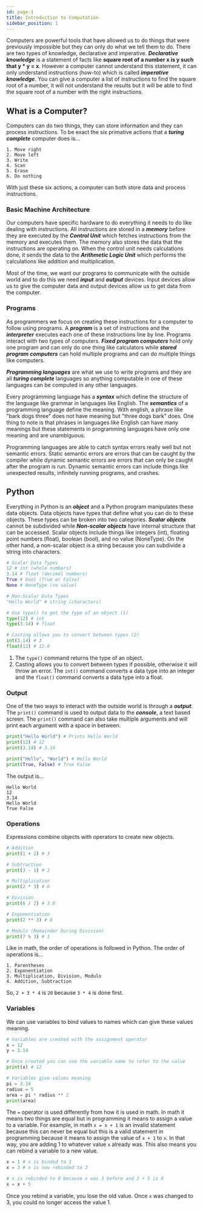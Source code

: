 ```yaml
---
id: page-1
title: Introduction to Computation
sidebar_position: 1
---
```



Computers are powerful tools that have allowed us to do things that were previously impossible but they can only do what we tell them to do. There are two types of knowledge, declarative and imperative. ***Declarative knowledge*** is a statement of facts like **square root of a number x is y such that y \* y = x**. However a computer cannot understand this statement, it can only understand instructions (how-to) which is called ***imperative knowledge***. You can give a computer a list of instructions to find the square root of a number, it will not understand the results but it will be able to find the square root of a number with the right instructions.

<Fig src={comp1} caption='Modern Computer' num={1}/>

## What is a Computer?
Computers can do two things, they can store information and they can process instructions. To be exact the six primative actions that a ***turing complete*** computer does is...
```
1. Move right
2. Move left
3. Write
4. Scan 
5. Erase
6. Do nothing
```
With just these six actions, a computer can both store data and process instructions.

### Basic Machine Architecture
Our computers have specific hardware to do everything it needs to do like dealing with instructions. All instructions are stored in a ***memory*** before they are executed by the ***Control Unit*** which fetches instructions from the memory and executes them. The memory also stores the data that the instructions are operating on. When the control unit needs calculations done, it sends the data to the ***Arithmetic Logic Unit*** which performs the calculations like addition and multiplication.

Most of the time, we want our programs to communicate with the outside world and to do this we need ***input*** and ***output*** devices. Input devices allow us to give the computer data and output devices allow us to get data from the computer.

<Fig src={comp2} caption='Machine Architecture' num={2}/>

### Programs
As programmers we focus on creating these instructions for a computer to follow using programs. A ***program*** is a set of instructions and the ***interpreter*** executes each one of these instructions line by line. Programs interact with two types of computers. ***Fixed program computers*** hold only one program and can only do one thing like calculators while ***stored program computers*** can hold multiple programs and can do multiple things like computers.

<Fig src={comp3} caption='Fixed Program Computer' num={3}/>

***Programming languages*** are what we use to write programs and they are all ***turing complete*** languages so anything computable in one of these languages can be computed in any other languages.

<Fig src={comp4} caption='Popular Programming Languages' num={4}/>

Every programming language has a ***syntax*** which define the structure of the language like grammar in languages like English. The ***semantics*** of a programming language define the meaning. With english, a phrase like "bark dogs three" does not have meaning but "three dogs bark" does. One thing to note is that phrases in languages like English can have many meanings but these statements in programming languages have only one meaning and are unambiguous.

Programming languages are able to catch syntax errors really well but not semantic errors. Static semantic errors are errors that can be caught by the compiler while dynamic semantic errors are errors that can only be caught after the program is run. Dynamic semantic errors can include things like unexpected results, infinitely running programs, and crashes.

## Python
Everything in Python is an ***object*** and a Python program manipulates these data objects. Data objects have types that define what you can do to these objects. These types can be broken into two categories. ***Scalar objects*** cannot be subdivided while ***Non-scalar objects*** have internal structure that can be accessed. Scalar objects include things like integers (int), floating point numbers (float), boolean (bool), and no value (NoneType). On the other hand, a non-scalar object is a string because you can subdivide a string into characters.

```python title="Data Objects" showLineNumbers
# Scalar Data Types
12 # int (whole numbers)
3.14 # float (decimal numbers)
True # bool (True or False)
None # NoneType (no value)

# Non-Scalar Data Types
"Hello World" # string (characters)

# Use type() to get the type of an object (1)
type(12) # int
type(3.14) # float

# Casting allows you to convert between types (2)
int(3.14) # 3
float(12) # 12.0
```
1. The `type()` command returns the type of an object.
2. Casting allows you to convert between types if possible, otherwise it will throw an error. The `int()` command converts a data type into an integer and the `float()` command converts a data type into a float.

### Output
One of the two ways to interact with the outside world is through a ***output***. The `print()` command is used to output data to the ***console***, a text based screen. The `print()` command can also take multiple arguments and will print each argument with a space in between.

```python title="Output" showLineNumbers
print("Hello World") # Prints Hello World
print(12) # 12
print(3.14) # 3.14

print("Hello", "World") # Hello World
print(True, False) # True False
```
The output is...
```console
Hello World
12
3.14
Hello World
True False
```

### Operations
Expressions combine objects with operators to create new objects.
   
```python title="Operations" showLineNumbers
# Addition
print(1 + 2) # 3

# Subtraction
print(3 - 1) # 2

# Multiplication
print(2 * 3) # 6

# Division
print(6 / 2) # 3.0

# Exponentiation
print(2 ** 3) # 8

# Modulo (Remainder During Division)
print(7 % 3) # 1
```

Like in math, the order of operations is followed in Python. The order of operations is...
```
1. Parentheses
2. Exponentiation
3. Multiplication, Division, Modulo
4. Addition, Subtraction
```
So, `2 + 3 * 4` is `20` because `3 * 4` is done first.

### Variables
We can use variables to bind values to names which can give these values meaning.
    
```python title="Variables" showLineNumbers
# Variables are created with the assignment operator
x = 12
y = 3.14

# Once created you can use the variable name to refer to the value
print(x) # 12

# Variables give values meaning
pi = 3.14
radius = 5
area = pi * radius ** 2
print(area)
```

The `=` operator is used differently from how it is used in math. In math it means two things are equal but in programming it means to assign a value to a variable. For example, in math `x = x + 1` is an invalid statement because this can never be equal but this is a valid statement in programming because it means to assign the value of `x + 1` to `x`. In that way, you are adding 1 to whatever value `x` already was. This also means you can rebind a variable to a new value.

```python title="Assignment Operator" showLineNumbers
x = 1 # x is binded to 1
x = 3 # x is now rebinded to 3

# x is rebinded to 8 because x was 3 before and 3 + 5 is 8
x = x + 5
```

Once you rebind a variable, you lose the old value. Once `x` was changed to 3, you could no longer access the value 1.